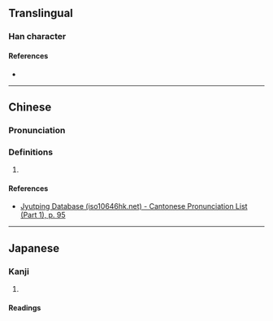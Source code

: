 {{character info/new}}
==Translingual==

===Han character===
{{Han char|rn=38|rad=女|as=15|sn=18|four=42434|canj=VWLK|ids=⿰女𡚇}}

====References====
* {{Han ref|kx=0273.421|dkj=06856|dj=0541.340|hdz=21089.141|uh=5B3D|ud=23357|bh=F1FA|bd=61946}}

----

==Chinese==
{{zh-forms}}

===Pronunciation===
{{zh-pron
|m=yuān
|c=bei6
|mc=y
|oc=y
|cat=
}}

===Definitions===
{{zh-hanzi}}

# {{rfdef|zh}}

====References====
* [http://www.iso10646hk.net/jp/document/download.jsp Jyutping Database (iso10646hk.net) - Cantonese Pronunciation List (Part 1), p. 95]

----

==Japanese==

===Kanji===
{{ja-kanji|grade=|rs=女15}}

# {{defn|lang=ja|sort=女15}}

====Readings====
{{rfv-pronunciation|ja}}
{{ja-readings
|goon=えん<!--えん<𛀁ん-->
|kanon=えん<!--えん<𛀁ん, おん<をん, わん-->
|kun=みめよ-い
}}